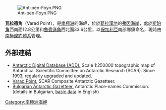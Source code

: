 [[Image:Ant-pen-Foyn.PNG|thumb]]

'''瓦拉德角'''（Varad Point），是[[南極洲|南極洲]]的海岬，位於[[葛拉漢地|葛拉漢地]]的[[弗因海岸|弗因海岸]]，處於[[斯珀角|斯珀角]]西南面12.8公里和[[魯賓遜角|魯賓遜角]]西北面33.6公里，以[[保加利亞|保加利亞]]南部鄉鎮命名，現時由[[南極條約體系|南極條約體系]]管理。

{{coord|66|37|51|S|64|04|24|W|display=title}}

==外部連結==
* [http://www.add.scar.org Antarctic Digital Database (ADD).] {{Wayback|url=http://www.add.scar.org/ |date=20170305000653 }} Scale 1:250000 topographic map of Antarctica. Scientific Committee on Antarctic Research (SCAR). Since 1993, regularly upgraded and updated.
* [https://data.aad.gov.au/aadc/gaz/scar/display_name.cfm?gaz_id=137638 Varad Point.] {{Wayback|url=https://data.aad.gov.au/aadc/gaz/scar/display_name.cfm?gaz_id=137638 |date=20170922100615 }} SCAR Composite Antarctic Gazetteer.
* [http://apcbg.org/gazet-bg.doc Bulgarian Antarctic Gazetteer.] {{Wayback|url=http://apcbg.org/gazet-bg.doc |date=20131012104624 }} Antarctic Place-names Commission. (details in Bulgarian, [http://apcbg.org/gazet.htm basic data] {{Wayback|url=http://apcbg.org/gazet.htm |date=20160304071225 }} in English)

{{DEFAULTSORT:Varad Point}}
[[Category:南極洲海岬|Category:南極洲海岬]]


{{FoynCoast-geo-stub}}